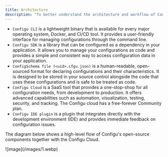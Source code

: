 ```yaml
---
title: Architecture
description: "To better understand the architecture and workflow of Configu, it's helpful to familiarize yourself with the various components that make up the platform:"
---
```


- `Configu CLI` is a lightweight binary that is available for every major operating system, Docker, and CI/CD tool. It provides a user-friendly interface for managing configurations through the command line.
- `Configu SDK` is a library that can be configured as a dependency in your application. It allows you to manage your configurations as code and provides a simple and consistent way to access configuration data in your application.
- `ConfigSchema file (<uid>.cfgu.json)` is a human-readable, open-sourced format for declaring configurations and their characteristics. It is designed to be stored in your source control alongside the code that uses these configurations and is safe to be treated as code.
- `Configu Cloud` is a SaaS tool that provides a one-stop-shop for all configuration needs, from development to production. It offers advanced capabilities such as automation, visualization, testing, security, and tracking. The Configu cloud has a free-forever Community plan.
- `Configu IDE plugin` is a plugin that integrates directly with the development environment (IDE) and provides immediate feedback on configuration issues.

The diagram below shows a high-level flow of Configu's open-source components together with the Configu Cloud.

<Frame>![image](/images/1.webp)</Frame>